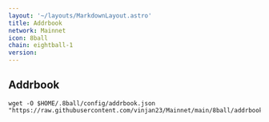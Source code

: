 ```yaml
---
layout: '~/layouts/MarkdownLayout.astro'
title: Addrbook
network: Mainnet
icon: 8ball
chain: eightball-1
version:  
---
```

## Addrbook

```
wget -O $HOME/.8ball/config/addrbook.json "https://raw.githubusercontent.com/vinjan23/Mainnet/main/8ball/addrbook.json"
```
